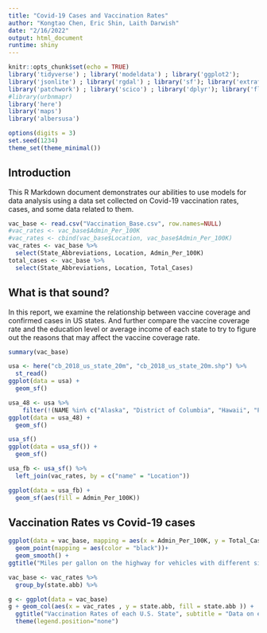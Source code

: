 ```yaml
---
title: "Covid-19 Cases and Vaccination Rates"
author: "Kongtao Chen, Eric Shin, Laith Darwish"
date: "2/16/2022"
output: html_document
runtime: shiny
---
```


```r
knitr::opts_chunk$set(echo = TRUE)
library('tidyverse') ; library('modeldata') ; library('ggplot2');
library('jsonlite') ; library('rgdal') ; library('sf'); library('extrafont') ; library('ggplot2') ; library('ggspatial');
library('patchwork') ; library('scico') ; library('dplyr'); library('flexdashboard');
#library(urbnmapr)
library('here')
library('maps')
library('albersusa')

options(digits = 3)
set.seed(1234)
theme_set(theme_minimal())
```

## Introduction

This R Markdown document demonstrates our abilities to use models for data analysis using a data set collected on Covid-19 vaccination rates, cases, and some data related to them.

```r
vac_base <- read.csv("Vaccination_Base.csv", row.names=NULL)
#vac_rates <- vac_base$Admin_Per_100K
#vac_rates <- cbind(vac_base$Location, vac_base$Admin_Per_100K)
vac_rates <- vac_base %>% 
  select(State_Abbreviations, Location, Admin_Per_100K)
total_cases <- vac_base %>% 
  select(State_Abbreviations, Location, Total_Cases)
```

## What is that sound?

In this report, we examine the relationship between vaccine coverage and confirmed cases in US states. And further compare the vaccine coverage rate and the education level or average income of each state to try to figure out the reasons that may affect the vaccine coverage rate.

```r
summary(vac_base)
``` 

```r
usa <- here("cb_2018_us_state_20m", "cb_2018_us_state_20m.shp") %>% 
  st_read()
ggplot(data = usa) +
  geom_sf()

usa_48 <- usa %>%
    filter(!(NAME %in% c("Alaska", "District of Columbia", "Hawaii", "Puerto Rico")))
ggplot(data = usa_48) +
  geom_sf()

usa_sf()
ggplot(data = usa_sf()) +
  geom_sf()

usa_fb <- usa_sf() %>%
  left_join(vac_rates, by = c("name" = "Location"))

ggplot(data = usa_fb) +
  geom_sf(aes(fill = Admin_Per_100K))
```


## Vaccination Rates vs Covid-19 cases


```r
ggplot(data = vac_base, mapping = aes(x = Admin_Per_100K, y = Total_Cases)) +
  geom_point(mapping = aes(color = "black"))+
  geom_smooth() +
ggtitle("Miles per gallon on the highway for vehicles with different size engines")
```

```r
vac_base <- vac_rates %>%
  group_by(state.abb) %>% 

g <- ggplot(data = vac_base)
g + geom_col(aes(x = vac_rates , y = state.abb, fill = state.abb )) +
  ggtitle("Vaccination Rates of each U.S. State", subtitle = "Data on each U.S. state") +
  theme(legend.position="none")


```
